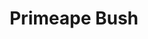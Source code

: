 ---
title: "Primeape Bush"
meta_title: "Primeape Bush craft"
description: "Craft de Primeape Bush"
rank: "d"
draft: false
name: "Primeape Bush"
recipe_img: "https://wiki.pokexgames.com/images/a/a9/Primeape_Bush.png"
level: 29
craft_time: 7200
result: 1
value_npc: 1
ingredients:
  - name: "Minor Seed Bag"
    quantity: 6
    item_img: "https://wiki.pokexgames.com/images/2/25/Minor_Seed_Bag.png"
    value_npc: 1
  - name: "Iron Bracelet"
    quantity: 11
    item_img: "https://wiki.pokexgames.com/images/4/40/Iron_Bracelet.png"
    value_npc: 1
  - name: "Condensed Grass"
    quantity: 12
    item_img: "https://wiki.pokexgames.com/images/c/ce/Condensed_Grass.png"
    value_npc: 1
---